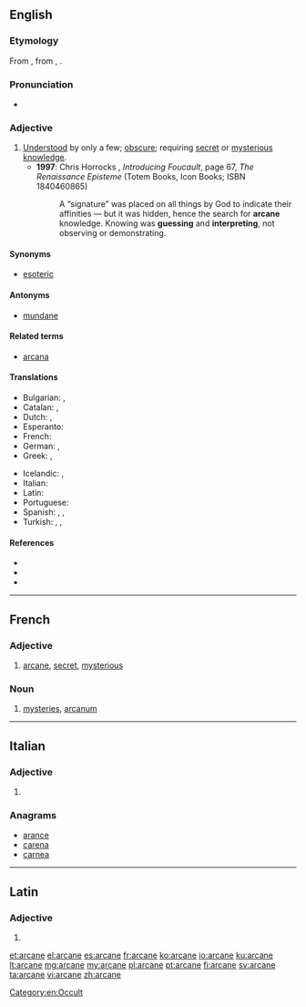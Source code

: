 ==English==

===Etymology===
From {{etyl|la}} {{term|arcanus|lang=la||hidden, secret}}, from {{term|lang=la|arcere||to shut up}}, {{term|lang=la|arca||a chest}}.

===Pronunciation===
* {{rhymes|eɪn}}

===Adjective===
{{en-adj}}

# [[understand|Understood]] by only a few; [[obscure]]; requiring [[secret]] or [[mysterious]] [[knowledge]].
#* '''1997''': Chris Horrocks<!-- illustrated by Zoran Jevtic -->, ''Introducing Foucault'', page 67, ''The Renaissance Episteme'' (Totem Books, Icon Books; ISBN 1840460865)
#*: A “signature” was placed on all things by God to indicate their affinities — but it was hidden, hence the search for '''arcane''' knowledge. Knowing was '''guessing''' and '''interpreting''', not observing or demonstrating.

====Synonyms====
* [[esoteric]]

====Antonyms====
* [[mundane]]

====Related terms====
* [[arcana]]

====Translations====
{{trans-top|understood by only a few; obscure}}
* Bulgarian: {{t+|bg|тайнствен}},  {{t+|bg|езотеричен}}
* Catalan: {{t+|ca|arcà|m}}, {{t+|ca|secret|m}}
* Dutch: {{t+|nl|geheim}}, {{t+|nl|duister}}
* Esperanto: {{t-|eo|arkana}}
* French: {{t+|fr|arcane}}
* German: {{t+|de|geheim}}, {{t-|de|geheimnisvoll}}
* Greek: {{t+|el|απόκρυφος|m|tr=apókryfos|sc=Grek}}, {{t+|el|μυστικός|m|tr=mystikós|sc=Grek}}
{{trans-mid}}
* Icelandic: {{t-|is|hulinn|m}}, {{t-|is|dulinn|m}}
* Italian: {{t+|it|arcano}}
* Latin: {{t-|la|arcanus}}
* Portuguese: {{t+|pt|arcano}}
* Spanish: {{t+|es|arcano}}, {{t+|es|secreto}}, {{t-|es|misterioso}}
* Turkish: {{t+|tr|esrarlı}}, {{t+|tr|gizemli}}, {{t+|tr|saklı}}
{{trans-bottom}}

====References====
* {{R:Webster 1913}}
* {{R:Century 1911}}
* {{R:OneLook}}

[[Category:en:Occult]]

----

==French==

===Adjective===
{{fr-adj-mf}}

# [[arcane]], [[secret]], [[mysterious]]

===Noun===
{{fr-noun|m}}

# {{especially|in the plural|lang=fr}} [[mystery|mysteries]], [[arcanum]]

----

==Italian==

===Adjective===
{{head|it|adjective form|g=f}}

# {{form of|Feminine plural form|[[arcano]]}}

===Anagrams===
* [[arance#Italian|arance]]
* [[carena#Italian|carena]]
* [[carnea#Italian|carnea]]

----

==Latin==

===Adjective===
{{la-adj-form|arcāne}}

# {{inflection of|arcanus|arcānus|voc|m|s|lang=la}}

[[et:arcane]]
[[el:arcane]]
[[es:arcane]]
[[fr:arcane]]
[[ko:arcane]]
[[io:arcane]]
[[ku:arcane]]
[[lt:arcane]]
[[mg:arcane]]
[[my:arcane]]
[[pl:arcane]]
[[pt:arcane]]
[[fi:arcane]]
[[sv:arcane]]
[[ta:arcane]]
[[vi:arcane]]
[[zh:arcane]]